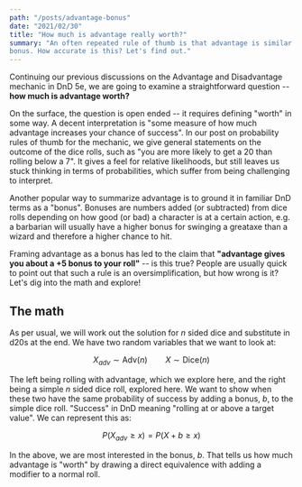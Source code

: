 ```yaml
---
path: "/posts/advantage-bonus"
date: "2021/02/30"
title: "How much is advantage really worth?"
summary: "An often repeated rule of thumb is that advantage is similar to a +5 
bonus. How accurate is this? Let's find out."
---
```



Continuing our <Link to="/posts/advantage-disadvantage-tips">previous</Link> <Link to="/posts/advantage-disadvantage-distribution">discussions</Link> on 
the Advantage and Disadvantage mechanic in DnD 5e, we are going to examine
a straightforward question -- **how much is advantage worth?**

On the surface, the question is open ended -- it requires defining 
"worth" in some way. A decent interpretation is "some measure of how 
much advantage increases your chance of success". In our <Link to="/posts/advantage-disadvantage-tips">post on probability rules of thumb</Link> for 
the mechanic, we give general statements on the outcome of the dice rolls,
such as "you are more likely to get a 20 than rolling below a 7". It gives
a feel for relative likelihoods, but still leaves us stuck thinking in terms 
of probabilities, which suffer from being challenging to interpret. 

Another popular way to summarize advantage is to ground it in familiar DnD 
terms as a "bonus". Bonuses are numbers added (or subtracted) from 
dice rolls depending on how good (or bad) a character is at a certain action,
e.g. a barbarian will usually have a higher bonus for swinging a greataxe than
a wizard and therefore a higher chance to hit. 

Framing advantage as a bonus has led to the claim that **"advantage gives you
about a +5 bonus to your roll"** -- is this true? People are usually quick 
to point out that such a rule is an oversimplification, but how wrong is it?
Let's dig into the math and explore!

## The math

As per usual, we will work out the solution for $n$ sided dice and substitute
in d20s at the end. We have two random variables that we want to look at:

$$
X_{adv} \sim \mathrm{Adv}(n) \qquad X \sim \mathrm{Dice}(n)
$$

The left being rolling with advantage, which we explore <Link to="/posts/advantage-disadvantage-distribution">here</Link>, and 
the right being a simple $n$ sided dice roll, explored <Link to="/posts/dice-roll-probability">here</Link>.
We want to show when these two have the same probability of success by adding
a bonus, $b$, to the simple dice roll. "Success" in DnD meaning "rolling at or
above a target value". We can represent this as:

$$
P(X_{adv} \geq x) = P(X + b \geq x)
$$

In the above, we are most interested in the bonus, $b$. That tells us how 
much advantage is "worth" by drawing a direct equivalence with adding a 
modifier to a normal roll.